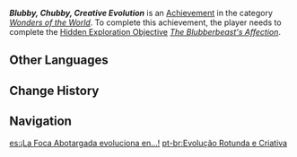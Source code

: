 {{Achievement Infobox
|id           = 81368
|order id     = 1340
|category     = Wonders of the World
|description  = Accompany the small Blubberbeast as it grows big and strong.
|requirements = Complete ''[[The Blubberbeast's Affection]]''.
|primogems    = 5
|tracking     = 
|topic        = 
|type         = Exploration
|quest        = 
|hidden       = 1
}}
'''''Blubby, Chubby, Creative Evolution''''' is an [[Achievement]] in the category ''[[Wonders of the World]]''. To complete this achievement, the player needs to complete the [[Hidden Exploration Objective]] ''[[The Blubberbeast's Affection]]''.
<!--
==Gameplay Notes==
*
-->
==Other Languages==
{{Other Languages
|en      = Blubby, Chubby, Creative Evolution
|zhs     = 圆滚滚的创化论
|zhs_rm  = 
|zht     = 圓滾滾的創化論
|zht_rm  = 
|zh_tl   = 
|ja      = まん丸い創造的進化
|ja_rm   = Manmarui Souzou Tekishinka
|ja_tl   = 
|ko      = 탱탱한 창조적 진화론
|ko_rm   = 
|ko_tl   = Bouncy Creative Theory of Evolution
|es      = ¡La Foca Abotargada evoluciona en...!
|es_tl   = The {{Lex|Blubberbeast|es}} Evolves Into...!
|fr      = Théorie de l'évolution potelée
|fr_tl   = Theory of Chubby Evolution
|ru      = Теория пухленькой эволюции
|ru_tl   = Theory of Plump Evolution
|th      = ทฤษฎีกลมดิ๊ก
|th_rm   = 
|th_tl   = 
|vi      = Tiến Hóa Tròn Trùng Trục
|vi_tl   = 
|de      = Pummelig-flummelige schöpferische Evolution
|de_tl   = Chubby Fluffy Creative Evolution
|id      = Evolusi Kreatif, Imut, Lucu
|id_tl   = Cute, Chubby, Creative Evolution
|pt      = Evolução Rotunda e Criativa
|pt_tl   = 
|tr      = Uyusun da Büyüsün
|tr_tl   = Let Them Sleep and Grow
|tr_note = A line from a very common Turkish Lullaby of the same name.
|it      = Evoluzione creativa, tonda, ciccia
|it_tl   = Creative Evolution, Round, Chubby
}}

==Change History==
{{Change History|4.0}}

==Navigation==
{{Achievement Navbox}}

[[es:¡La Foca Abotargada evoluciona en...!]]
[[pt-br:Evolução Rotunda e Criativa]]